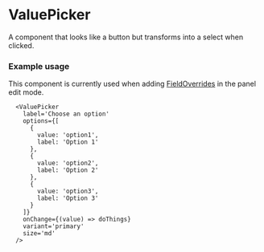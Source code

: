 
<Meta title="MDX|Button" component={ValuePicker} />

# ValuePicker
A component that looks like a button but transforms into a select when clicked.

### Example usage
This component is currently used when adding [FieldOverrides](https://grafana.com/docs/grafana/latest/panels/field-options/) in the panel edit mode.


```tsx
  <ValuePicker
    label='Choose an option'
    options={[
      {
        value: 'option1',
        label: 'Option 1'
      },
      {
        value: 'option2',
        label: 'Option 2'
      },
      {
        value: 'option3',
        label: 'Option 3'
      }
    ]}
    onChange={(value) => doThings}
    variant='primary'
    size='md'
  />
```


<Props of={ValuePicker} />
